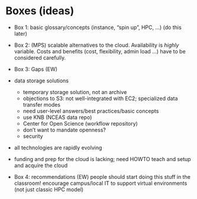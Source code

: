 # Boxes (ideas)


* Box 1: basic glossary/concepts (instance, "spin up", HPC, ...) (do this later)
* Box 2: (MPS) scalable alternatives to the cloud. Availability is *highly* variable. Costs and benefits (cost, flexibility, admin load …) have to be considered carefully.
* Box 3: Gaps (EW)

* data storage solutions
    * temporary storage solution, not an archive
    * objections to S3: not well-integrated with EC2; specialized data transfer modes
    * need user-level answers/best practices/basic concepts
    * use KNB (NCEAS data repo)
    * Center for Open Science (workflow repository)
    * don't want to mandate openness?
    * security
* all technologies are rapidly evolving
* funding and prep for the cloud is lacking; need HOWTO teach and setup and acquire the cloud
* Box 4: recommendations (EW)
people should start doing this stuff in the classroom!
encourage campus/local IT to support virtual environments (not just classic HPC model)
